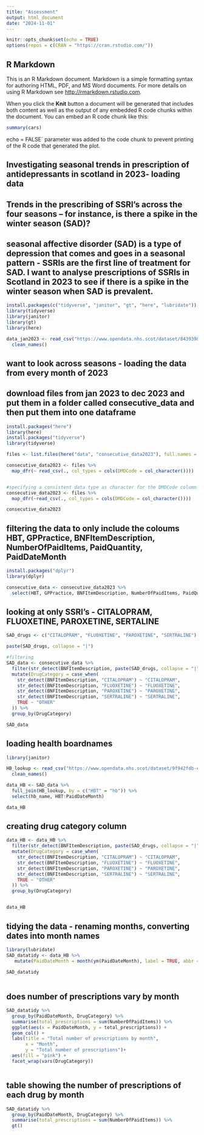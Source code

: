 ```yaml
---
title: "Assessment"
output: html_document
date: "2024-11-01"
---
```


```r
knitr::opts_chunk$set(echo = TRUE)
options(repos = c(CRAN = "https://cran.rstudio.com/"))
```

## R Markdown

This is an R Markdown document. Markdown is a simple formatting syntax for authoring HTML, PDF, and MS Word documents. For more details on using R Markdown see <http://rmarkdown.rstudio.com>.

When you click the **Knit** button a document will be generated that includes both content as well as the output of any embedded R code chunks within the document. You can embed an R code chunk like this:

```r
summary(cars)
```

echo = FALSE` parameter was added to the code chunk to prevent printing of the R code that generated the plot.

## Investigating seasonal trends in prescription of antidepressants in scotland in 2023- loading data
## Trends in the prescribing of SSRI's across the four seasons – for instance, is there a spike in the winter season (SAD)?
## seasonal affective disorder (SAD) is a type of depression that comes and goes in a seasonal pattern - SSRIs are the first line of treatment for SAD. I want to analyse prescriptions of SSRIs in Scotland in 2023 to see if there is a spike in the winter season when SAD is prevalent.

```r
install.packages(c("tidyverse", "janitor", "gt", "here", "lubridate"))
library(tidyverse)
library(janitor) 
library(gt) 
library(here)

data_jan2023 <- read_csv("https://www.opendata.nhs.scot/dataset/84393984-14e9-4b0d-a797-b288db64d088/resource/6caa7144-f0e4-4ab0-b9e4-8fa10c8edf1c/download/pitc202301.csv") %>% 
  clean_names()

```

## want to look across seasons - loading the data from every month of 2023
## download files from jan 2023 to dec 2023 and put them in a folder called consecutive_data and then put them into one dataframe 

```r
install.packages("here")
library(here)
install.packages("tidyverse")
library(tidyverse)

files <- list.files(here("data", "consecutive_data2023"), full.names = TRUE)

consecutive_data2023 <- files %>%
  map_dfr(~ read_csv(., col_types = cols(DMDCode = col_character())))


#specifying a consistent data type as character for the DMDCode column
consecutive_data2023 <- files %>%
  map_dfr(~read_csv(., col_types = cols(DMDCode = col_character())))

consecutive_data2023
```

## filtering the data to only include the coloums HBT, GPPractice, BNFItemDescription, NumberOfPaidItems, PaidQuantity, PaidDateMonth
```r
install.packages("dplyr")
library(dplyr)

consecutive_data <- consecutive_data2023 %>% 
  select(HBT, GPPractice, BNFItemDescription, NumberOfPaidItems, PaidQuantity, PaidDateMonth)
```


## looking at only SSRI's - CITALOPRAM, FLUOXETINE, PAROXETINE, SERTALINE

```r
SAD_drugs <- c("CITALOPRAM", "FLUOXETINE", "PAROXETINE", "SERTRALINE")

paste(SAD_drugs, collapse = "|")

#filtering
SAD_data <- consecutive_data %>% 
  filter(str_detect(BNFItemDescription, paste(SAD_drugs, collapse = "|"))) %>% 
  mutate(DrugCategory = case_when(
    str_detect(BNFItemDescription, "CITALOPRAM") ~ "CITALOPRAM",
    str_detect(BNFItemDescription, "FLUOXETINE") ~ "FLUOXETINE",
    str_detect(BNFItemDescription, "PAROXETINE") ~ "PAROXETINE",
    str_detect(BNFItemDescription, "SERTRALINE") ~ "SERTRALINE",
    TRUE ~ "OTHER"
  )) %>%
  group_by(DrugCategory)

SAD_data
```

## loading health boardnames 

```r
library(janitor)

HB_lookup <- read_csv("https://www.opendata.nhs.scot/dataset/9f942fdb-e59e-44f5-b534-d6e17229cc7b/resource/652ff726-e676-4a20-abda-435b98dd7bdc/download/hb14_hb19.csv") %>% 
  clean_names()

data_HB <- SAD_data %>% 
  full_join(HB_lookup, by = c("HBT" = "hb")) %>% 
  select(hb_name, HBT:PaidDateMonth) 

data_HB

```



## creating drug category column 
```r
data_HB <- data_HB %>% 
  filter(str_detect(BNFItemDescription, paste(SAD_drugs, collapse = "|"))) %>%
  mutate(DrugCategory = case_when(
    str_detect(BNFItemDescription, "CITALOPRAM") ~ "CITALOPRAM",
    str_detect(BNFItemDescription, "FLUOXETINE") ~ "FLUOXETINE",
    str_detect(BNFItemDescription, "PAROXETINE") ~ "PAROXETINE",
    str_detect(BNFItemDescription, "SERTRALINE") ~ "SERTRALINE",
    TRUE ~ "OTHER"
  )) %>%
  group_by(DrugCategory)


data_HB

```




## tidying the data - renaming months, converting dates into month names 

```r
library(lubridate)
SAD_datatidy <- data_HB %>%
   mutate(PaidDateMonth = month(ym(PaidDateMonth), label = TRUE, abbr = FALSE))

SAD_datatidy
            
```


## does number of prescriptions vary by month

```r
SAD_datatidy %>% 
  group_by(PaidDateMonth, DrugCategory) %>% 
  summarise(total_prescriptions = sum(NumberOfPaidItems)) %>% 
  ggplot(aes(x = PaidDateMonth, y = total_prescriptions)) +
  geom_col() +
  labs(title = "Total number of prescriptions by month",
       x = "Month",
       y = "Total number of prescriptions")+ 
  aes(fill = "pink") +
  facet_wrap(vars(DrugCategory))



```


## table showing the number of prescriptions of each drug by month 

```r
SAD_datatidy %>% 
  group_by(PaidDateMonth, DrugCategory) %>% 
  summarise(total_prescriptions = sum(NumberOfPaidItems)) %>% 
  gt()
```




